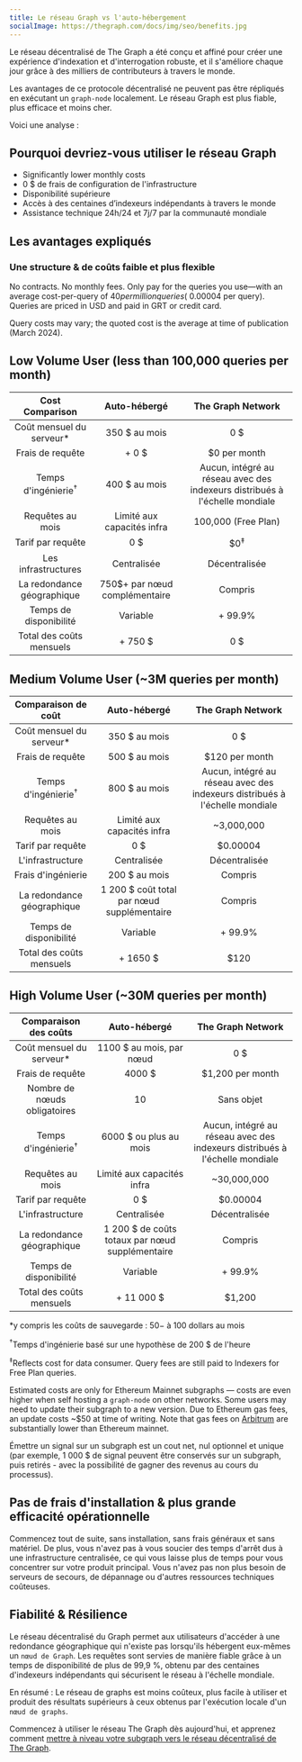 ```yaml
---
title: Le réseau Graph vs l'auto-hébergement
socialImage: https://thegraph.com/docs/img/seo/benefits.jpg
---
```


Le réseau décentralisé de The Graph a été conçu et affiné pour créer une expérience d'indexation et d'interrogation robuste, et il s'améliore chaque jour grâce à des milliers de contributeurs à travers le monde.

Les avantages de ce protocole décentralisé ne peuvent pas être répliqués en exécutant un `graph-node` localement. Le réseau Graph est plus fiable, plus efficace et moins cher.

Voici une analyse :

## Pourquoi devriez-vous utiliser le réseau Graph

- Significantly lower monthly costs
- 0 $ de frais de configuration de l'infrastructure
- Disponibilité supérieure
- Accès à des centaines d’indexeurs indépendants à travers le monde
- Assistance technique 24h/24 et 7j/7 par la communauté mondiale

## Les avantages expliqués

### Une structure & de coûts faible et plus flexible

No contracts. No monthly fees. Only pay for the queries you use—with an average cost-per-query of $40 per million queries (~$0.00004 per query). Queries are priced in USD and paid in GRT or credit card.

Query costs may vary; the quoted cost is the average at time of publication (March 2024).

## Low Volume User (less than 100,000 queries per month)

| Cost Comparison | Auto-hébergé | The Graph Network |
| :-: | :-: | :-: |
| Coût mensuel du serveur\* | 350 $ au mois | 0 $ |
| Frais de requête | + 0 $ | $0 per month |
| Temps d'ingénierie<sup>†</sup> | 400 $ au mois | Aucun, intégré au réseau avec des indexeurs distribués à l'échelle mondiale |
| Requêtes au mois | Limité aux capacités infra | 100,000 (Free Plan) |
| Tarif par requête | 0 $ | $0<sup>‡</sup> |
| Les infrastructures | Centralisée | Décentralisée |
| La redondance géographique | 750$+ par nœud complémentaire | Compris |
| Temps de disponibilité | Variable | + 99.9% |
| Total des coûts mensuels | <span className="highlight-row" />+ 750 $ | 0 $ |

## Medium Volume User (~3M queries per month)

| Comparaison de coût | Auto-hébergé | The Graph Network |
| :-: | :-: | :-: |
| Coût mensuel du serveur\* | 350 $ au mois | 0 $ |
| Frais de requête | 500 $ au mois | $120 per month |
| Temps d'ingénierie<sup>†</sup> | 800 $ au mois | Aucun, intégré au réseau avec des indexeurs distribués à l'échelle mondiale |
| Requêtes au mois | Limité aux capacités infra | ~3,000,000 |
| Tarif par requête | 0 $ | $0.00004 |
| L'infrastructure | Centralisée | Décentralisée |
| Frais d'ingénierie | 200 $ au mois | Compris |
| La redondance géographique | 1 200 $ coût total par nœud supplémentaire | Compris |
| Temps de disponibilité | Variable | + 99.9% |
| Total des coûts mensuels | <span className="highlight-row" /> + 1650 $ | $120 |

## High Volume User (~30M queries per month)

| Comparaison des coûts | Auto-hébergé | The Graph Network |
| :-: | :-: | :-: |
| Coût mensuel du serveur\* | 1100 $ au mois, par nœud | 0 $ |
| Frais de requête | 4000 $ | $1,200 per month |
| Nombre de nœuds obligatoires | 10 | Sans objet |
| Temps d'ingénierie<sup>†</sup> | 6000 $ ou plus au mois | Aucun, intégré au réseau avec des indexeurs distribués à l'échelle mondiale |
| Requêtes au mois | Limité aux capacités infra | ~30,000,000 |
| Tarif par requête | 0 $ | $0.00004 |
| L'infrastructure | Centralisée | Décentralisée |
| La redondance géographique | 1 200 $ de coûts totaux par nœud supplémentaire | Compris |
| Temps de disponibilité | Variable | + 99.9% |
| Total des coûts mensuels | <span className="highlight-row" /> + 11 000 $ | $1,200 |

\*y compris les coûts de sauvegarde : $50-$ à 100 dollars au mois

<sup>†</sup>Temps d'ingénierie basé sur une hypothèse de 200 $ de l'heure

<sup>‡</sup>Reflects cost for data consumer. Query fees are still paid to Indexers for Free Plan queries.

Estimated costs are only for Ethereum Mainnet subgraphs — costs are even higher when self hosting a `graph-node` on other networks. Some users may need to update their subgraph to a new version. Due to Ethereum gas fees, an update costs ~$50 at time of writing. Note that gas fees on [Arbitrum](/arbitrum/arbitrum-faq) are substantially lower than Ethereum mainnet.

Émettre un signal sur un subgraph est un cout net, nul optionnel et unique (par exemple, 1 000 $ de signal peuvent être conservés sur un subgraph, puis retirés - avec la possibilité de gagner des revenus au cours du processus).

## Pas de frais d'installation & plus grande efficacité opérationnelle

Commencez tout de suite, sans installation, sans frais généraux et sans matériel. De plus, vous n'avez pas à vous soucier des temps d'arrêt dus à une infrastructure centralisée, ce qui vous laisse plus de temps pour vous concentrer sur votre produit principal. Vous n'avez pas non plus besoin de serveurs de secours, de dépannage ou d'autres ressources techniques coûteuses.

## Fiabilité & Résilience

Le réseau décentralisé du Graph permet aux utilisateurs d'accéder à une redondance géographique qui n'existe pas lorsqu'ils hébergent eux-mêmes un `nœud de Graph`. Les requêtes sont servies de manière fiable grâce à un temps de disponibilité de plus de 99,9 %, obtenu par des centaines d'indexeurs indépendants qui sécurisent le réseau à l'échelle mondiale.

En résumé : Le réseau de graphs est moins coûteux, plus facile à utiliser et produit des résultats supérieurs à ceux obtenus par l'exécution locale d'un `nœud de graphs`.

Commencez à utiliser le réseau The Graph dès aujourd'hui, et apprenez comment [mettre à niveau votre subgraph vers le réseau décentralisé de The Graph](/cookbook/upgrading-a-subgraph).
